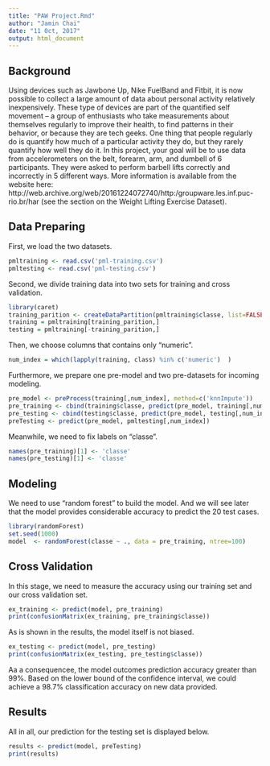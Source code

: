 ```yaml
---
title: "PAW Project.Rmd"
author: "Jamin Chai"
date: "11 0ct, 2017"
output: html_document
---
```


## Background

Using devices such as Jawbone Up, Nike FuelBand and Fitbit, it is now possible to collect a large amount of data about personal activity relatively inexpensively. These type of devices are part of the quantified self movement – a group of enthusiasts who take measurements about themselves regularly to improve their health, to find patterns in their behavior, or because they are tech geeks. One thing that people regularly do is quantify how much of a particular activity they do, but they rarely quantify how well they do it. In this project, your goal will be to use data from accelerometers on the belt, forearm, arm, and dumbell of 6 participants. They were asked to perform barbell lifts correctly and incorrectly in 5 different ways. More information is available from the website here: http://web.archive.org/web/20161224072740/http:/groupware.les.inf.puc-rio.br/har (see the section on the Weight Lifting Exercise Dataset).

## Data Preparing

First, we load the two datasets.

```r
pmltraining <- read.csv('pml-training.csv')
pmltesting <- read.csv('pml-testing.csv')
```

Second, we divide training data into two sets for training and cross validation.

```r
library(caret)
training_parition <- createDataPartition(pmltraining$classe, list=FALSE)
training = pmltraining[training_parition,]
testing = pmltraining[-training_parition,]
```

Then, we choose columns that contains only "numeric".

```r
num_index = which(lapply(training, class) %in% c('numeric')  )
```

Furthermore, we prepare one pre-model and two pre-datasets for incoming modeling.

```r
pre_model <- preProcess(training[,num_index], method=c('knnImpute'))
pre_training <- cbind(training$classe, predict(pre_model, training[,num_index]))
pre_testing <- cbind(testing$classe, predict(pre_model, testing[,num_index]))
preTesting <- predict(pre_model, pmltesting[,num_index])
```

Meanwhile, we need to fix labels on "classe".

```r
names(pre_training)[1] <- 'classe'
names(pre_testing)[1] <- 'classe'
```

## Modeling

We need to use "random forest" to build the model. And we will see later that the model provides considerable accuracy to predict the 20 test cases.

```r
library(randomForest)
set.seed(1000)
model  <- randomForest(classe ~ ., data = pre_training, ntree=100)
```

## Cross Validation

In this stage, we need to measure the accuracy using our training set and our cross validation set.

```r
ex_training <- predict(model, pre_training) 
print(confusionMatrix(ex_training, pre_training$classe))
```

As is shown in the results, the model itself is not biased.

```r
ex_testing <- predict(model, pre_testing) 
print(confusionMatrix(ex_testing, pre_testing$classe))
```

Aa a consequencee, the model outcomes prediction accuracy greater than 99%. Based on the lower bound of the confidence interval, we could achieve a 98.7% classification accuracy on new data provided.

## Results

All in all, our prediction for the testing set is displayed below.

```r
results <- predict(model, preTesting) 
print(results)
```
